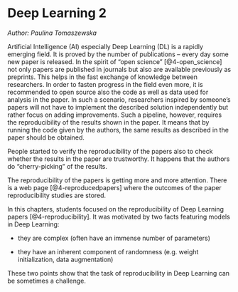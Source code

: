 # Deep Learning 2

*Author: Paulina Tomaszewska*

Artificial Intelligence (AI) especially Deep Learning (DL) is a rapidly emerging field. It is proved by the number of publications – every day some new paper is released. In the spirit of “open science” [@4-open_science] not only papers are published in journals but also are available previously as preprints. This helps in the fast exchange of knowledge between researchers. In order to fasten progress in the field even more, it is recommended to open source also the code as well as data used for analysis in the paper. In such a scenario, researchers inspired by someone’s papers will not have to implement the described solution independently but rather focus on adding improvements. Such a pipeline, however, requires the reproducibility of the results shown in the paper. It means that by running the code given by the authors, the same results as described in the paper should be obtained.

People started to verify the reproducibility of the papers also to check whether the results in the paper are trustworthy. It happens that the authors do “cherry-picking” of the results.

The reproducibility of the papers is getting more and more attention. There is a web page [@4-reproducedpapers] where the outcomes of the paper reproducibility studies are stored.

In this chapters, students focused on the reproducibility of Deep Learning papers [@4-reproducibility]. It was motivated by two facts featuring models in Deep Learning:

 - they are complex (often have an immense number of parameters)

-  they have an inherent component of randomness (e.g. weight initialization, data augmentation)

These two points show that the task of reproducibility in Deep Learning can be sometimes a challenge. 
